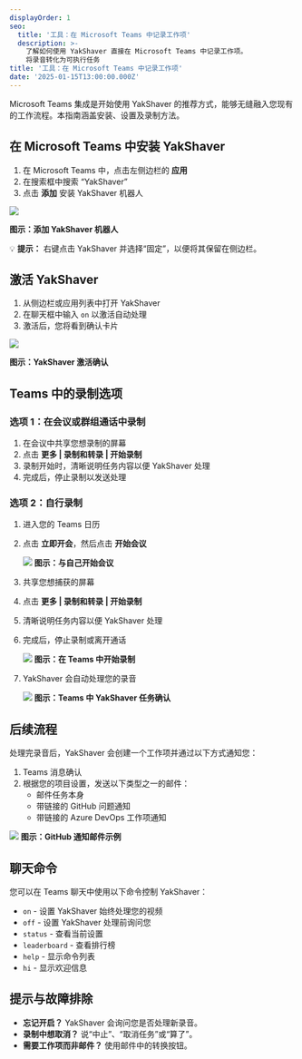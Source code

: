 ```yaml
---
displayOrder: 1
seo:
  title: '工具：在 Microsoft Teams 中记录工作项'
  description: >-
    了解如何使用 YakShaver 直接在 Microsoft Teams 中记录工作项。
    将录音转化为可执行任务
title: '工具：在 Microsoft Teams 中记录工作项'
date: '2025-01-15T13:00:00.000Z'
---
```


Microsoft Teams 集成是开始使用 YakShaver 的推荐方式，能够无缝融入您现有的工作流程。本指南涵盖安装、设置及录制方法。

## 在 Microsoft Teams 中安装 YakShaver

1. 在 Microsoft Teams 中，点击左侧边栏的 **应用**
2. 在搜索框中搜索 “YakShaver”
3. 点击 **添加** 安装 YakShaver 机器人

![](/zh/adding-bot.png)

**图示：添加 YakShaver 机器人**

💡 **提示：** 右键点击 YakShaver 并选择“固定”，以便将其保留在侧边栏。

## 激活 YakShaver

1. 从侧边栏或应用列表中打开 YakShaver
2. 在聊天框中输入 `on` 以激活自动处理
3. 激活后，您将看到确认卡片

![](/zh/turn-on-card.png)

**图示：YakShaver 激活确认**

## Teams 中的录制选项

### 选项 1：在会议或群组通话中录制

1. 在会议中共享您想录制的屏幕
2. 点击 **更多 | 录制和转录 | 开始录制**
3. 录制开始时，清晰说明任务内容以便 YakShaver 处理
4. 完成后，停止录制以发送处理

### 选项 2：自行录制

1. 进入您的 Teams 日历
2. 点击 **立即开会**，然后点击 **开始会议**

   ![](/zh/YakShaver/Blogs/meeting-with-yourself.png)
   **图示：与自己开始会议**
3. 共享您想捕获的屏幕
4. 点击 **更多 | 录制和转录 | 开始录制**
5. 清晰说明任务内容以便 YakShaver 处理
6. 完成后，停止录制或离开通话

   ![](/zh/YakShaver/Blogs/start-recording.png)
   **图示：在 Teams 中开始录制**
7. YakShaver 会自动处理您的录音

   ![](/zh/YakShaver/yakshaver-is-done.png)
   **图示：Teams 中 YakShaver 任务确认**

## 后续流程

处理完录音后，YakShaver 会创建一个工作项并通过以下方式通知您：

1. Teams 消息确认
2. 根据您的项目设置，发送以下类型之一的邮件：
   * 邮件任务本身
   * 带链接的 GitHub 问题通知
   * 带链接的 Azure DevOps 工作项通知

![](/zh/YakShaver/yakshaver-github-email.png)
**图示：GitHub 通知邮件示例**

## 聊天命令

您可以在 Teams 聊天中使用以下命令控制 YakShaver：

* `on` - 设置 YakShaver 始终处理您的视频
* `off` - 设置 YakShaver 处理前询问您
* `status` - 查看当前设置
* `leaderboard` - 查看排行榜
* `help` - 显示命令列表
* `hi` - 显示欢迎信息

## 提示与故障排除

* **忘记开启？** YakShaver 会询问您是否处理新录音。
* **录制中想取消？** 说“中止”、“取消任务”或“算了”。
* **需要工作项而非邮件？** 使用邮件中的转换按钮。